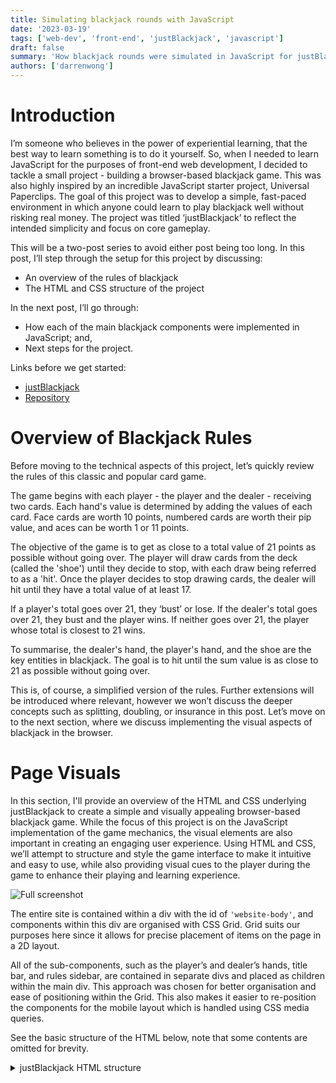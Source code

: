 ```yaml
---
title: Simulating blackjack rounds with JavaScript
date: '2023-03-19'
tags: ['web-dev', 'front-end', 'justBlackjack', 'javascript']
draft: false
summary: 'How blackjack rounds were simulated in JavaScript for justBlackjack'
authors: ['darrenwong']
---
```


<TOCInline toc={props.toc} indentDepth={2} />

# Introduction
I’m someone who believes in the power of experiential learning, that the best way to learn something is to do it yourself. So, when I needed to learn JavaScript for the purposes of front-end web development, I decided to tackle a small project - building a browser-based blackjack game. This was also highly inspired by an incredible JavaScript starter project, Universal Paperclips. The goal of this project was to develop a simple, fast-paced environment in which anyone could learn to play blackjack well without risking real money. The project was titled ‘justBlackjack’ to reflect the intended simplicity and focus on core gameplay.

This will be a two-post series to avoid either post being too long. In this post, I’ll step through the setup for this project by discussing:

- An overview of the rules of blackjack 
- The HTML and CSS structure of the project

In the next post, I’ll go through:

- How each of the main blackjack components were implemented in JavaScript; and,
- Next steps for the project.

Links before we get started:

- [justBlackjack](https://wongd-hub.github.io/justBlackjack/)
- [Repository](https://github.com/wongd-hub/justBlackjack)

# Overview of Blackjack Rules
Before moving to the technical aspects of this project, let’s quickly review the rules of this classic and popular card game.

The game begins with each player - the player and the dealer - receiving two cards. Each hand's value is determined by adding the values of each card. Face cards are worth 10 points, numbered cards are worth their pip value, and aces can be worth 1 or 11 points.

The objective of the game is to get as close to a total value of 21 points as possible without going over. The player will draw cards from the deck (called the 'shoe') until they decide to stop, with each draw being referred to as a 'hit'. Once the player decides to stop drawing cards, the dealer will hit until they have a total value of at least 17.

If a player's total goes over 21, they ‘bust’ or lose. If the dealer's total goes over 21, they bust and the player wins. If neither goes over 21, the player whose total is closest to 21 wins.

To summarise, the dealer's hand, the player's hand, and the shoe are the key entities in blackjack. The goal is to hit until the sum value is as close to 21 as possible without going over.

This is, of course, a simplified version of the rules. Further extensions will be introduced  where relevant, however we won’t discuss the deeper concepts such as splitting, doubling, or insurance in this post. Let’s move on to the next section, where we discuss implementing the visual aspects of blackjack in the browser.

# Page Visuals
In this section, I'll provide an overview of the HTML and CSS underlying justBlackjack to create a simple and visually appealing browser-based blackjack game. While the focus of this project is on the JavaScript implementation of the game mechanics, the visual elements are also important in creating an engaging user experience. Using HTML and CSS, we’ll attempt to structure and style the game interface to make it intuitive and easy to use, while also providing visual cues to the player during the game to enhance their playing and learning experience.

![Full screenshot](/static/images/justblackjack/full-screenshot.png)

The entire site is contained within a div with the id of `'website-body'`, and components within this div are organised with CSS Grid. Grid suits our purposes here since it allows for precise placement of items on the page in a 2D layout.

All of the sub-components, such as the player’s and dealer’s hands, title bar, and rules sidebar, are contained in separate divs and placed as children within the main div. This approach was chosen for better organisation and ease of positioning within the Grid. This also makes it easier to re-position the components for the mobile layout which is handled using CSS media queries. 

See the basic structure of the HTML below, note that some contents are omitted for brevity.

<details>
  <summary>justBlackjack HTML structure</summary>
  
  ```html:index.html {5, 10, 14, 18, 26, 30, 34}
    <body>

        <div class="website-body">
            <div class="title-bar">
                <!-- Title bar contents -->
            </div>
            <div class="side-bar">
                <h2 class="rules">rule_set</h2>
                <ul id="rule-set">
                    <!-- Responsive list of blackjack rules -->
                </ul>
            </div>
            <div class="quick-settings-box">
                <!-- Info in bottom left -->
            </div>
            <div class="player-cards" id="player-cards"></div>
            <div class="player-options">
                <!-- Player option buttons -->
                <p id="hit-button">hit</p>
                <p id="stand-button">stand</p>
                ...
            </div>
            <div class="dealer-cards" id="dealer-cards"></div>
            <div class="console" id="console">
                <div class="console-container" id="console-container">
                    <!-- Console in bottom right -->
                </div>
            </div>
            <div class="shoe">
                <!-- Shoe graphic and score counter -->
            </div>
        </div>

        <!-- Calling scripts -->
        <script src="./cardList.js"></script>
        <script src="./main.js"></script>

    </body>
    ```
</details>

The choice of colour scheme was inspired by the Tomorrow Night 80's theme which I was introduced to through R Studio. To ensure the proper rendering of ASCII art, a monospace font was used throughout the project.

![Colour palette](/static/images/justblackjack/colour-palette.png)

## Cards

```
  _____    _____    _____    _____    _____    _____    _____
 |2    |  |4    |  |6    |  |A .  |  |Q  ww|  |K  WW|  |\ ~ /|
 |  v  |  | ^ ^ |  | o o |  | /.\ |  | o {(|  |   {)|  |}}:{{|
 |     |  |     |  | o o |  |(_._)|  |o o%%|  |(v)%%|  |}}:{{|
 |  v  |  | ^ ^ |  | o o |  |  |  |  | |%%%|  | v%%%|  |}}:{{|
 |____2|  |____4|  |____6|  |____A|  |_%%%Q|  |_%%%K|  |/_~_\|

```

The cards on the website are represented using ASCII art sourced from [asciiart.eu](https://www.asciiart.eu/miscellaneous/playing-cards). To make the pip numbers more visible, each pip number is nested within a span with the class `'col-emphasis'` and styled using CSS. Additionally, to indicate that the cards are dynamic, the pip numbers fade on mouseover. This effect is achieved using a `:hover` CSS selector, which reduces the opacity of the pip numbers when the cursor hovers over them. Overall, this simple design provides players with a clean and visually appealing representation of the cards in the game.

```js:cardList.js
const cardList = [
    // [...]
    {
        cardName: 'Aspades',
        cardEntity: ` _____ <br>|<span>A</span> .  |<br>| /.\\ |<br>|(_._)|<br>|  |  |<br>|____<span>A</span>|`
    },
    {
        cardName: '2spades',
        cardEntity:` _____ <br>|<span>2</span>    |<br>|  ^  |<br>|     |<br>|  ^  |<br>|____<span>2</span>|`
    },
    // [...]
]
```

The card entities as well as their string representations are stored in an array of objects (`cardList`). To assist with drawing these to the screen, I’ve written two convenience functions:

- `prepCardStringForHTML()`: When passed a card item from `cardList`, this function takes the corresponding ASCII art string and reformats the HTML to print correctly on the site. It also utilises [regex](https://www.rexegg.com/) to add the class `‘col-emphasis’` to spans that contain the pip values so that we can target their text colour using CSS.

<details>
  <summary>Code block</summary>

    ```js:cardList.js
    function prepCardStringForHTML(
        cardElement, 
        // [...]
    ) {
        // [...]

            // Replace any spaces with the non-breaking space HTML entity
            var tmp = cardElement.replace(/\s/g, '&nbsp;');

            // Add class 'col-emphasis' to the first instance of a <span> in each card's string 
            var t = 0;
            var tmp_1 = tmp.replace(/<span>/g, match => ++t === 1 ? '<span class="col-emphasis">' : match)
                    // Add further 'bottom-pip' class to the second <span> for now deprecated additional styling
                    .replace(/<span>/g, '<span class="col-emphasis bottom-pip">');
        
            return tmp_1;

        // [...]
    }
    ```
</details>

- `drawCardStack()`: We need to be able to draw stacks of cards for when a player’s hand goes over two cards. Ideally we’d be able to quickly see the pip value of every card in the stack as well. This function makes use of JavaScript loops (as well as `map()`-ing over each element in an array) to take multiple card elements and plot them in a diagonal stack, with all cards under the top one showing the first three characters of their card.

![Screenshot of card stack](/static/images/justblackjack/card-screenshot.png)

<details>
  <summary>Code block</summary>

    ```js:cardList.js
    function drawCardStack(hand, orient = 'row', removeLastNCards = 0) {
        
        // This is used to leave out the newest card in the hand,
        // this card will be shown separately
        var handTmp = hand.slice(0, hand.length - removeLastNCards);

        // If there's only one card to stack, no action required
        if (handTmp.length === 1) {return null}

        // This function returns the visible characters of the ASCII art
        // for cards that are under the top card in the stack
        function pullFirstThreeChars(hand, index, orient = 'row') { 
            return cardList
                // Query cardList for ASCII string and split by newline 
                // into list of strings 
                .filter(obj => {return obj.cardName === hand[index].value + hand[index].suit})[0]
                .cardEntity
                .split('<br>')
                // For each line of ASCII art, pull the right number 
                // of characters
                .map(function(el, i) { 
                    if (i === 0 && orient === 'diag') {
                        // If a diagonal stack, the full first line of 
                        // the card is visible
                        return el
                    } else if (i === 1) {
                        // The second line of the card includes a span 
                        // element, so to capture the first 3 letters of 
                        // the second line, we need to account for the
                        // extra characters this tag adds. e.g. for an 
                        // ace of spades, this is what is captured: 
                        //   '|<span>A</span> '
                        return el.slice(0, 16)
                    } else {
                        // Otherwise, return the first 3 characters of 
                        // the line as normal
                        return el.slice(0, 3)
                    }
                });
        }

        if (orient === 'row) {

            // [...]

        } else if (orient === 'diag') {

            // Get the visible characters of the card at the bottom of
            // the stack. The remaining card characters will be appended
            // to this
            var leftSides = pullFirstThreeChars(handTmp, 0, 'diag');

            // For each card between the first and the last in the stack...
            for (let j = 1; j <= handTmp.length - 2; j++) {
                // ... get visible characters
                var toAdd = pullFirstThreeChars(handTmp, j, 'diag');
                
                // ... then add the contents of each card to the lines 
                // currently in leftSides, starting further down by one
                // line for each new card in the hand creating a diagonal 
                // cascading effect. 
                var len = leftSides.length;
                for (let k = 0; k <= len; k++) { 
                    if (k >= j && k <= len - 1) {
                        leftSides[k] = leftSides[k] + toAdd[k - j];
                    } else if (k === len) {
                        leftSides[k] = '   '.repeat(j) + toAdd[k - j];
                    }    
                }
            }

            // Add the full contents of the final card on top 
            var finalCard = cardList
                .filter(obj => {return obj.cardName === handTmp[handTmp.length - 1].value + handTmp[handTmp.length - 1].suit})[0]
                .cardEntity
                .split('<br>');

            var len = leftSides.length;
            for (let j = 0; j <= len; j++) { 
                if (j >= handTmp.length - 1 && j <= len - 1) {
                    leftSides[j] = leftSides[j] + finalCard[j - handTmp.length + 1];
                } else if (j === len) {
                    leftSides[j] = '   '.repeat(handTmp.length - 1) + finalCard[j - handTmp.length + 1];
                }    
            }

            // This output is then run through prepCardStringForHTML()
            // to ensure that pips are properly styled with the 
            // appropriate colour.
            return leftSides.join('<br>');

        }

    }
    ```
</details>
<br />
# Javascript Blackjack Implementation
...
## Learning and game tools
...
### Responsive rule set

```js:main.js
// Initiate rule switches
var ruleSet = {
    'face-rule': false, 
    'ace-rule': false, 
    'split-rule': false, 
    'double-rule': false, 
    'insurance-rule': false, 
    'split-max-rule': false
}

// [...]

function introduceRule(rule, styleClass) {
    if (!ruleSet[styleClass]) {
        document.getElementById('rule-set').innerHTML += `<li id="${styleClass}" class="${styleClass}">${rule}</li>`;
        document.getElementById(styleClass).style.visibility = 'visible';
        fadeIn(document.getElementById(styleClass)); // Another convenience function defined in main.js
        ruleSet[styleClass] = true;

        // Also add to mobile list
        document.getElementById('rule-2').innerHTML += `<li id="${styleClass + '2'}" class="${styleClass}">${rule}</li>`;
        document.getElementById(styleClass + '2').style.visibility = 'visible';
    }

    // If multiple rules are introduced at once, the interval will mess up;
    //  bandaid fix is to catch any rules that have no opacity and assign the correct opacity
    document.querySelectorAll('li[class*=\'-rule\']').forEach(function(x) {if (x.style.opacity === '') { x.style.opacity = 1 }});

}

// [...]

// Usage example
introduceRule('face cards are worth <span class="col-emphasis">10</span>', 'face-rule')
```

